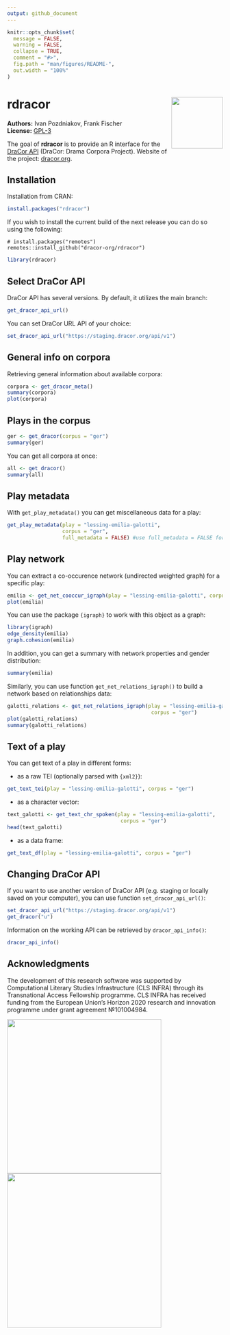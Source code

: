 ```yaml
---
output: github_document
---
```


<!-- README.md is generated from README.Rmd. Please edit that file -->

```r
knitr::opts_chunk$set(
  message = FALSE,
  warning = FALSE,
  collapse = TRUE,
  comment = "#>",
  fig.path = "man/figures/README-",
  out.width = "100%"
)
```
# rdracor <img src="man/figures/logo.png" align="right" width="120" />

<!-- badges: start -->
<!-- badges: end -->

**Authors:** Ivan Pozdniakov, Frank Fischer<br />
**License:** [GPL-3](https://opensource.org/license/gpl-3-0/)

The goal of **rdracor** is to provide an R interface for the [DraCor API](https://dracor.org/documentation/api) (DraCor: Drama Corpora Project). Website of the project: [dracor.org](https://dracor.org).

## Installation

Installation from CRAN:

``` r
install.packages("rdracor")
```

If you wish to install the current build of the next release you can do so using the following:

```
# install.packages("remotes")
remotes::install_github("dracor-org/rdracor")
```

```r
library(rdracor)
```

## Select DraCor API

DraCor API has several versions. By default, it utilizes the main branch:

```r
get_dracor_api_url()
```

You can set DraCor URL API of your choice:

```r
set_dracor_api_url("https://staging.dracor.org/api/v1")
```


## General info on corpora

Retrieving general information about available corpora:

```r
corpora <- get_dracor_meta()
summary(corpora)
plot(corpora)
```

## Plays in the corpus

```r
ger <- get_dracor(corpus = "ger")
summary(ger)
```

You can get all corpora at once:

```r
all <- get_dracor()
summary(all)
```

## Play metadata

With `get_play_metadata()` you can get miscellaneous data for a play:

```r
get_play_metadata(play = "lessing-emilia-galotti", 
                  corpus = "ger",
                  full_metadata = FALSE) #use full_metadata = FALSE for faster download 
```


## Play network

You can extract a co-occurence network (undirected weighted graph) for a 
specific play:

```r
emilia <- get_net_cooccur_igraph(play = "lessing-emilia-galotti", corpus = "ger")
plot(emilia)
```

You can use the package `{igraph}` to work with this object as a graph:

```r
library(igraph)
edge_density(emilia)
graph.cohesion(emilia)
```

In addition, you can get a summary with network properties and gender 
distribution:  

```r
summary(emilia)
```

Similarly, you can use function `get_net_relations_igraph()` to build a network
based on relationships data:

```r
galotti_relations <- get_net_relations_igraph(play = "lessing-emilia-galotti",
                                               corpus = "ger")
plot(galotti_relations)
summary(galotti_relations)
```

## Text of a play

You can get text of a play in different forms:

- as a raw TEI (optionally parsed with `{xml2}`):

```r
get_text_tei(play = "lessing-emilia-galotti", corpus = "ger")
```

- as a character vector:

```r
text_galotti <- get_text_chr_spoken(play = "lessing-emilia-galotti",
                                     corpus = "ger")
head(text_galotti)
```

- as a data frame:

```r
get_text_df(play = "lessing-emilia-galotti", corpus = "ger")
```

## Changing DraCor API

If you want to use another version of DraCor API (e.g. staging or locally saved on your computer), you can use function `set_dracor_api_url()`:

```r
set_dracor_api_url("https://staging.dracor.org/api/v1")
get_dracor("u")
```

Information on the working API can be retrieved by `dracor_api_info()`:

```r
dracor_api_info()
```


## Acknowledgments

The development of this research software was supported by Computational 
Literary Studies Infrastructure (CLS INFRA) through its Transnational Access 
Fellowship programme. CLS INFRA has received funding from the European Union’s 
Horizon 2020 research and innovation programme under grant agreement №101004984.

<img src="man/figures/CLS.png" align="left" width="360" />

<img src="man/figures/Flag_of_Europe.png" align="left" width="360" />
